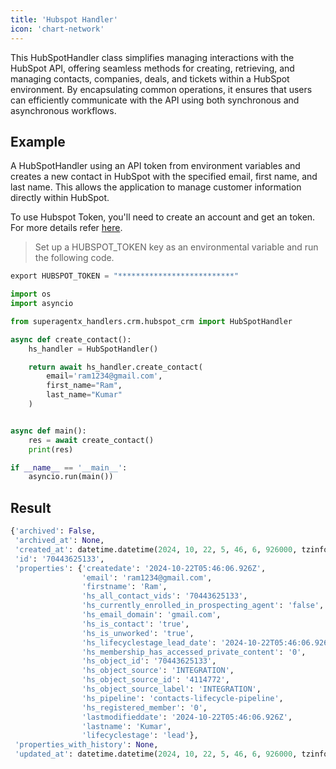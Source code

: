 ```yaml
---
title: 'Hubspot Handler'
icon: 'chart-network'
---
```


This HubSpotHandler class simplifies managing interactions with the HubSpot API, offering seamless methods for
creating, retrieving, and managing contacts, companies, deals, and tickets within a HubSpot environment. By
encapsulating common operations, it ensures that users can efficiently communicate with the API using both
synchronous and asynchronous workflows.

## Example
A HubSpotHandler using an API token from environment variables and creates a new contact in HubSpot with the specified
email, first name, and last name. This allows the application to manage customer information directly within HubSpot.

To use Hubspot Token, you'll need to create an account and get an token. For more details refer
 <a href='https://www.hubspot.com/products/crm' target='_blank'>here</a>.

>Set up a HUBSPOT_TOKEN key as an environmental variable and run the following code.
 ```python
 export HUBSPOT_TOKEN = "**************************"
```

```python hubspot_handler.py
import os
import asyncio

from superagentx_handlers.crm.hubspot_crm import HubSpotHandler

async def create_contact():
    hs_handler = HubSpotHandler()

    return await hs_handler.create_contact(
        email='ram1234@gmail.com',
        first_name="Ram",
        last_name="Kumar"
    )


async def main():
    res = await create_contact()
    print(res)

if __name__ == '__main__':
    asyncio.run(main())
```
## Result
```python hubspot
{'archived': False,
 'archived_at': None,
 'created_at': datetime.datetime(2024, 10, 22, 5, 46, 6, 926000, tzinfo=tzutc()),
 'id': '70443625133',
 'properties': {'createdate': '2024-10-22T05:46:06.926Z',
                'email': 'ram1234@gmail.com',
                'firstname': 'Ram',
                'hs_all_contact_vids': '70443625133',
                'hs_currently_enrolled_in_prospecting_agent': 'false',
                'hs_email_domain': 'gmail.com',
                'hs_is_contact': 'true',
                'hs_is_unworked': 'true',
                'hs_lifecyclestage_lead_date': '2024-10-22T05:46:06.926Z',
                'hs_membership_has_accessed_private_content': '0',
                'hs_object_id': '70443625133',
                'hs_object_source': 'INTEGRATION',
                'hs_object_source_id': '4114772',
                'hs_object_source_label': 'INTEGRATION',
                'hs_pipeline': 'contacts-lifecycle-pipeline',
                'hs_registered_member': '0',
                'lastmodifieddate': '2024-10-22T05:46:06.926Z',
                'lastname': 'Kumar',
                'lifecyclestage': 'lead'},
 'properties_with_history': None,
 'updated_at': datetime.datetime(2024, 10, 22, 5, 46, 6, 926000, tzinfo=tzutc())}

```